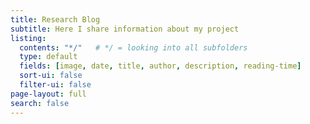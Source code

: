 ```yaml
---
title: Research Blog
subtitle: Here I share information about my project
listing: 
  contents: "*/"   # */ = looking into all subfolders
  type: default
  fields: [image, date, title, author, description, reading-time]
  sort-ui: false
  filter-ui: false
page-layout: full
search: false
---
```

